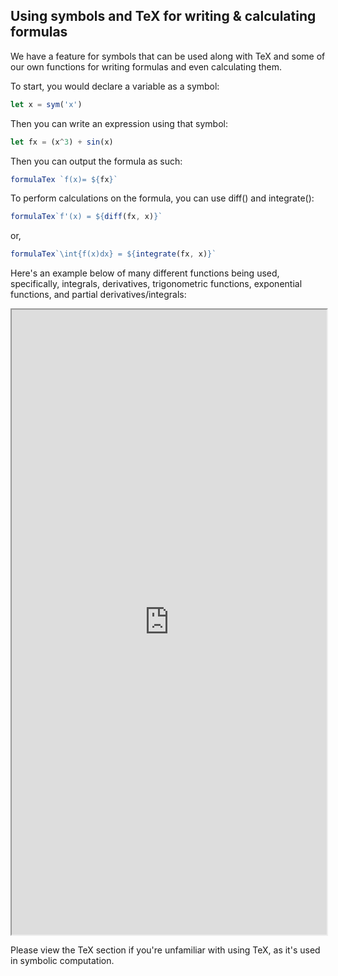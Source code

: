 ## Using symbols and TeX for writing & calculating formulas

We have a feature for symbols that can be used along with TeX and some of our own functions for writing formulas and even calculating them.

To start, you would declare a variable as a symbol:

```js
let x = sym('x')
```

Then you can write an expression using that symbol:

```js
let fx = (x^3) + sin(x)
```

Then you can output the formula as such:
```js
formulaTex `f(x)= ${fx}`
```

To perform calculations on the formula, you can use diff() and integrate():

```js
formulaTex`f'(x) = ${diff(fx, x)}`
```
or, 
```js
formulaTex`\int{f(x)dx} = ${integrate(fx, x)}`
```

Here's an example below of many different functions being used, specifically, integrals, derivatives, trigonometric functions, exponential functions, and partial derivatives/integrals:

<iframe src="https://hlab.app/s/docs/symboliccomputation_hbook"
    width="100%"
    height="1000px">
  </iframe>


Please view the TeX section if you're unfamiliar with using TeX, as it's used in symbolic computation.